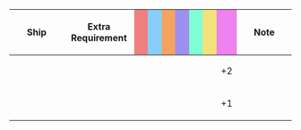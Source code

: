 {|class="wikitable" style="width:100%; text-align: center; vertical-align: middle;"
|-
! style="width: 20%;" | Ship
! style="width: 25%;" | Extra Requirement
! style="width: 5%; background-color: lightcoral;" | {{Firepower}}
! style="width: 5%; background-color: lightskyblue;" | {{Torpedo}}
! style="width: 5%; background-color: sandybrown;" | {{AA}}
! style="width: 5%; background-color: #9C8FEE;" | {{ASW}}
! style="width: 5%; background-color: #7fffd4;" | {{LOS}}
! style="width: 5%; background-color: #F2E279;" | {{Armor}}
! style="width: 5%; background-color: violet;" | {{Evasion}}
! style="width: 20%;" | Note
|-
! {{ShipLink|Fubuki|Shirayuki|Hatsuyuki|Miyuki|Murakumo|Usugumo|Isonami|Uranami|text=Fubuki-class|link_class=Fubuki}}
| style="text-align:left;" | 
| || || || || || || +2 
| style="text-align:left;" | 
|-
! {{ShipLink|Ayanami|Shikinami|Amagiri|Sagiri|Oboro|Akebono|Sazanami|Ushio|text=Ayanami-class|link_class=Ayanami}}<br />{{ShipLink|Akatsuki|Hibiki|Ikazuchi|Inazuma|text=Akatsuki-class|link_class=Akatsuki}}
| style="text-align:left;" | 
| || || || || || || +1 
| style="text-align:left;" | 
|}